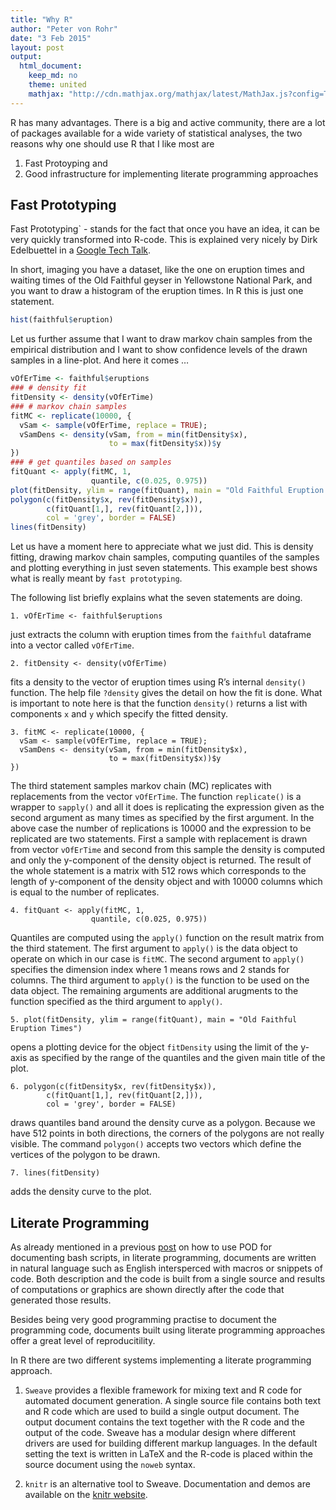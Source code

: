 ```yaml
---
title: "Why R"
author: "Peter von Rohr"
date: "3 Feb 2015"
layout: post
output:
  html_document:
    keep_md: no
    theme: united
    mathjax: "http://cdn.mathjax.org/mathjax/latest/MathJax.js?config=TeX-AMS-MML_HTMLorMML"
---
```


R has many advantages. There is a big and active community, there are a lot of packages available for a wide variety of statistical analyses, the two reasons why one should use R that I like most are

1. Fast Protoyping and
2. Good infrastructure for implementing literate programming approaches


## Fast Prototyping
Fast Prototyping` - stands for the fact that once you have an idea, it can be very quickly transformed into R-code. This is explained very nicely by Dirk Edelbuettel in a [Google Tech Talk](https://www.youtube.com/watch?v=UZkaZhsOfT4). 

In short, imaging you have a dataset, like the one on eruption times and waiting times of the Old Faithful geyser in Yellowstone National Park, and you want to draw a histogram of the eruption times. In R this is just one statement. 

```r
hist(faithful$eruption)
```

Let us further assume that I want to draw markov chain samples from the empirical distribution and I want to show confidence levels of the drawn samples in a line-plot. And here it comes ...

```r
vOfErTime <- faithful$eruptions
### # density fit 
fitDensity <- density(vOfErTime)
### # markov chain samples
fitMC <- replicate(10000, {
  vSam <- sample(vOfErTime, replace = TRUE);
  vSamDens <- density(vSam, from = min(fitDensity$x),
                      to = max(fitDensity$x))$y
})
### # get quantiles based on samples
fitQuant <- apply(fitMC, 1, 
                  quantile, c(0.025, 0.975))
plot(fitDensity, ylim = range(fitQuant), main = "Old Faithful Eruption Times")
polygon(c(fitDensity$x, rev(fitDensity$x)),
        c(fitQuant[1,], rev(fitQuant[2,])),
        col = 'grey', border = FALSE)
lines(fitDensity)
```

Let us have a moment here to appreciate what we just did. This is density fitting, drawing markov chain samples, computing quantiles of the samples and plotting everything in just seven statements. This example best shows what is really meant by `fast prototyping`.

The following list briefly explains what the seven statements are doing. 

```
1. vOfErTime <- faithful$eruptions
```
just extracts the column with eruption times from the `faithful` dataframe into a vector called `vOfErTime`. 

```
2. fitDensity <- density(vOfErTime)
```
fits a density to the vector of eruption times using R's internal `density()` function. The help file `?density` gives the detail on how the fit is done. What is important to note here is that the function `density()` returns a list with components `x` and `y` which specify the fitted density.

```
3. fitMC <- replicate(10000, {
  vSam <- sample(vOfErTime, replace = TRUE);
  vSamDens <- density(vSam, from = min(fitDensity$x),
                      to = max(fitDensity$x))$y
})
```
The third statement samples markov chain (MC) replicates with replacements from the vector `vOfErTime`. The function `replicate()` is a wrapper to `sapply()` and all it does is replicating the expression given as the second argument as many times as specified by the first argument. In the above case the number of replications is 10000 and the expression to be replicated are two statements. First a sample with replacement is drawn from vector `vOfErTime` and second from this sample the density is computed and only the y-component of the density object is returned. The result of the whole statement is a matrix with 512 rows which corresponds to the length of y-component of the density object and with 10000 columns which is equal to the number of replicates. 

```
4. fitQuant <- apply(fitMC, 1, 
                  quantile, c(0.025, 0.975))
```
Quantiles are computed using the `apply()` function on the result matrix from the third statement. The first argument to `apply()` is the data object to operate on which in our case is `fitMC`. The second argument to `apply()` specifies the dimension index where 1 means rows and 2 stands for columns. The third argument to `apply()` is the function to be used on the data object. The remaining arguments are additional arugments to the function specified as the third argument to `apply()`. 

```
5. plot(fitDensity, ylim = range(fitQuant), main = "Old Faithful Eruption Times")
```
opens a plotting device for the object `fitDensity` using the limit of the y-axis as specified by the range of the quantiles and the given main title of the plot.

```
6. polygon(c(fitDensity$x, rev(fitDensity$x)),
        c(fitQuant[1,], rev(fitQuant[2,])),
        col = 'grey', border = FALSE)
```
draws quantiles band around the density curve as a polygon. Because we have 512 points in both directions, the corners of the polygons are not really visible. The command `polygon()` accepts two vectors which define the vertices of the polygon to be drawn. 

```
7. lines(fitDensity)
```
adds the density curve to the plot. 


## Literate Programming
As already mentioned in a previous [post](http://charlotte-ngs.github.io/2015/01/09/BashScriptPOD) on how to use POD for documenting bash scripts, in literate programming, documents are written in natural language such as English intersperced with macros or snippets of code. Both description and the code is built from a single source and results of computations or graphics are shown directly after the code that generated those results.

Besides being very good programming practise to document the programming code, documents built using literate programming approaches offer a great level of reproducitility.

In R there are two different systems implementing a literate programming approach.

1. `Sweave` provides a flexible framework for mixing text and R code for automated document generation. A single source file contains both text and R code which are used to build a single output document. The output document contains the text together with the R code and the output of the code. Sweave has a modular design where different drivers are used for building different markup languages. In the default setting the text is written in LaTeX and the R-code is placed within the source document using the `noweb` syntax. 

2. `knitr` is an alternative tool to Sweave. Documentation and demos are available on the [knitr website](http://yihui.name/knitr). 